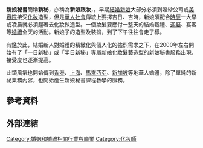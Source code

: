 {{original research|time=2018-09-12T00:54:59+00:00}}
{{Unreferenced|time=2013-02-11T08:19:53+00:00 }}
'''新娘秘書'''簡稱'''新秘'''，亦稱為'''新娘跟妝'''，{{citation needed|源自[[台灣|台灣]]婚紗公司彩妝造型師的個體化[[服務|服務]]升級}}。早期[[結婚|結婚]][[新娘|新娘]]大部分必須到婚紗公司或[[美容院|美容院]]接受[[化妝|化妝]]造型，但是[[華人社會|華人社會]]傳統上要擇吉日、吉時，新娘須配合[[時辰|時辰]]一大早或凌晨就必須趕著去化妝做造型。一個妝髮要應付一整天的結婚觀禮、[[迎娶|迎娶]]、宴客等[[婚禮|婚禮]]全天的活動。新娘子的造型及裝扮，到了下午往往會走了樣。

有鑑於此，結婚新人對婚禮的精緻化與個人化的強烈需求之下，在2000年左右開始有了「一日新秘」或「半日新秘」專屬新娘化妝髮藝造型的新娘秘書服務出現，接受度也逐漸提高。

此類風氣也開始傳到[[香港|香港]]、[[上海|上海]]、[[馬來西亞|馬來西亞]]、[[新加坡|新加坡]]等地華人婚禮，除了單純的新祕業務內容，也開始產生新娘秘書課程教學的服務。

==參考資料==
{{reflist}}

==外部連結==

{{職業小作品}}
[[Category:婚姻和婚禮相關行業與職業|Category:婚姻和婚禮相關行業與職業]]
[[Category:化妝師|Category:化妝師]]